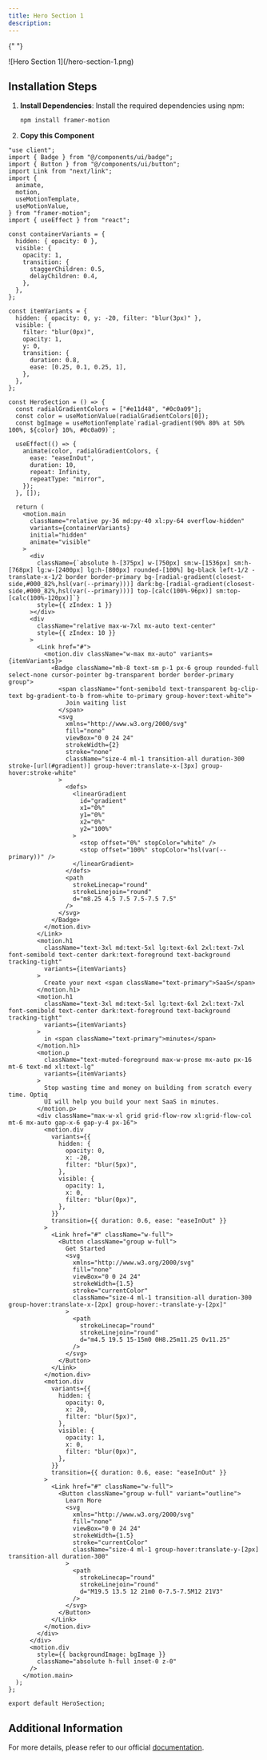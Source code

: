 ```yaml
---
title: Hero Section 1
description:
---
```


{" "}

<div className="text-center">
  ![Hero Section 1](/hero-section-1.png)
  <LivePreviewButton link={"/demo/hero/1"} />
</div>

## Installation Steps

1. **Install Dependencies**:
   Install the required dependencies using npm:

   ```bash
   npm install framer-motion
   ```

2. **Copy this Component**

```typescript:HeroSection.tsx showLineNumbers
"use client";
import { Badge } from "@/components/ui/badge";
import { Button } from "@/components/ui/button";
import Link from "next/link";
import {
  animate,
  motion,
  useMotionTemplate,
  useMotionValue,
} from "framer-motion";
import { useEffect } from "react";

const containerVariants = {
  hidden: { opacity: 0 },
  visible: {
    opacity: 1,
    transition: {
      staggerChildren: 0.5,
      delayChildren: 0.4,
    },
  },
};

const itemVariants = {
  hidden: { opacity: 0, y: -20, filter: "blur(3px)" },
  visible: {
    filter: "blur(0px)",
    opacity: 1,
    y: 0,
    transition: {
      duration: 0.8,
      ease: [0.25, 0.1, 0.25, 1],
    },
  },
};

const HeroSection = () => {
  const radialGradientColors = ["#e11d48", "#0c0a09"];
  const color = useMotionValue(radialGradientColors[0]);
  const bgImage = useMotionTemplate`radial-gradient(90% 80% at 50% 100%, ${color} 10%, #0c0a09)`;

  useEffect(() => {
    animate(color, radialGradientColors, {
      ease: "easeInOut",
      duration: 10,
      repeat: Infinity,
      repeatType: "mirror",
    });
  }, []);

  return (
    <motion.main
      className="relative py-36 md:py-40 xl:py-64 overflow-hidden"
      variants={containerVariants}
      initial="hidden"
      animate="visible"
    >
      <div
        className={`absolute h-[375px] w-[750px] sm:w-[1536px] sm:h-[768px] lg:w-[2400px] lg:h-[800px] rounded-[100%] bg-black left-1/2 -translate-x-1/2 border border-primary bg-[radial-gradient(closest-side,#000_82%,hsl(var(--primary)))] dark:bg-[radial-gradient(closest-side,#000_82%,hsl(var(--primary)))] top-[calc(100%-96px)] sm:top-[calc(100%-120px)]`}
        style={{ zIndex: 1 }}
      ></div>
      <div
        className="relative max-w-7xl mx-auto text-center"
        style={{ zIndex: 10 }}
      >
        <Link href="#">
          <motion.div className="w-max mx-auto" variants={itemVariants}>
            <Badge className="mb-8 text-sm p-1 px-6 group rounded-full select-none cursor-pointer bg-transparent border border-primary group">
              <span className="font-semibold text-transparent bg-clip-text bg-gradient-to-b from-white to-primary group-hover:text-white">
                Join waiting list
              </span>
              <svg
                xmlns="http://www.w3.org/2000/svg"
                fill="none"
                viewBox="0 0 24 24"
                strokeWidth={2}
                stroke="none"
                className="size-4 ml-1 transition-all duration-300 stroke-[url(#gradient)] group-hover:translate-x-[3px] group-hover:stroke-white"
              >
                <defs>
                  <linearGradient
                    id="gradient"
                    x1="0%"
                    y1="0%"
                    x2="0%"
                    y2="100%"
                  >
                    <stop offset="0%" stopColor="white" />
                    <stop offset="100%" stopColor="hsl(var(--primary))" />
                  </linearGradient>
                </defs>
                <path
                  strokeLinecap="round"
                  strokeLinejoin="round"
                  d="m8.25 4.5 7.5 7.5-7.5 7.5"
                />
              </svg>
            </Badge>
          </motion.div>
        </Link>
        <motion.h1
          className="text-3xl md:text-5xl lg:text-6xl 2xl:text-7xl font-semibold text-center dark:text-foreground text-background tracking-tight"
          variants={itemVariants}
        >
          Create your next <span className="text-primary">SaaS</span>
        </motion.h1>
        <motion.h1
          className="text-3xl md:text-5xl lg:text-6xl 2xl:text-7xl font-semibold text-center dark:text-foreground text-background tracking-tight"
          variants={itemVariants}
        >
          in <span className="text-primary">minutes</span>
        </motion.h1>
        <motion.p
          className="text-muted-foreground max-w-prose mx-auto px-16 mt-6 text-md xl:text-lg"
          variants={itemVariants}
        >
          Stop wasting time and money on building from scratch every time. Optiq
          UI will help you build your next SaaS in minutes.
        </motion.p>
        <div className="max-w-xl grid grid-flow-row xl:grid-flow-col mt-6 mx-auto gap-x-6 gap-y-4 px-16">
          <motion.div
            variants={{
              hidden: {
                opacity: 0,
                x: -20,
                filter: "blur(5px)",
              },
              visible: {
                opacity: 1,
                x: 0,
                filter: "blur(0px)",
              },
            }}
            transition={{ duration: 0.6, ease: "easeInOut" }}
          >
            <Link href="#" className="w-full">
              <Button className="group w-full">
                Get Started
                <svg
                  xmlns="http://www.w3.org/2000/svg"
                  fill="none"
                  viewBox="0 0 24 24"
                  strokeWidth={1.5}
                  stroke="currentColor"
                  className="size-4 ml-1 transition-all duration-300 group-hover:translate-x-[2px] group-hover:-translate-y-[2px]"
                >
                  <path
                    strokeLinecap="round"
                    strokeLinejoin="round"
                    d="m4.5 19.5 15-15m0 0H8.25m11.25 0v11.25"
                  />
                </svg>
              </Button>
            </Link>
          </motion.div>
          <motion.div
            variants={{
              hidden: {
                opacity: 0,
                x: 20,
                filter: "blur(5px)",
              },
              visible: {
                opacity: 1,
                x: 0,
                filter: "blur(0px)",
              },
            }}
            transition={{ duration: 0.6, ease: "easeInOut" }}
          >
            <Link href="#" className="w-full">
              <Button className="group w-full" variant="outline">
                Learn More
                <svg
                  xmlns="http://www.w3.org/2000/svg"
                  fill="none"
                  viewBox="0 0 24 24"
                  strokeWidth={1.5}
                  stroke="currentColor"
                  className="size-4 ml-1 group-hover:translate-y-[2px] transition-all duration-300"
                >
                  <path
                    strokeLinecap="round"
                    strokeLinejoin="round"
                    d="M19.5 13.5 12 21m0 0-7.5-7.5M12 21V3"
                  />
                </svg>
              </Button>
            </Link>
          </motion.div>
        </div>
      </div>
      <motion.div
        style={{ backgroundImage: bgImage }}
        className="absolute h-full inset-0 z-0"
      />
    </motion.main>
  );
};

export default HeroSection;
```

## Additional Information

For more details, please refer to our official [documentation](#).
